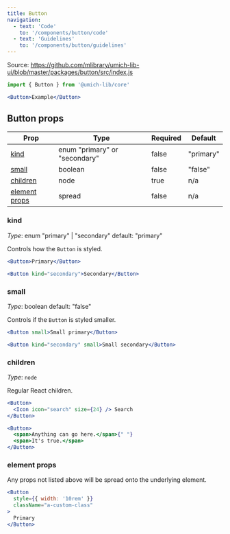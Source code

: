```yaml
---
title: Button
navigation:
  - text: 'Code'
    to: '/components/button/code'
  - text: 'Guidelines'
    to: '/components/button/guidelines'
---
```



Source: https://github.com/mlibrary/umich-lib-ui/blob/master/packages/button/src/index.js

```js
import { Button } from '@umich-lib/core'
```

```jsx live=true
<Button>Example</Button>
```

## Button props

|Prop|Type|Required|Default|
|----|----|--------|-------|
|[kind](#kind)|enum "primary" or "secondary"|false|"primary"|
|[small](#small)|boolean|false|"false"|
|[children](#children)|node|true|n/a|
|[element props](#element-props)|spread|false|n/a|

### kind

*Type*: enum "primary" | "secondary" default: "primary"

Controls how the `Button` is styled.

```jsx live=true
<Button>Primary</Button>
```

```jsx live=true
<Button kind="secondary">Secondary</Button>
```

### small

*Type*: boolean default: "false"

Controls if the `Button` is styled smaller.

```jsx live=true
<Button small>Small primary</Button>
```

```jsx live=true
<Button kind="secondary" small>Small secondary</Button>
```

### children

*Type*: `node`

Regular React children.

```jsx live=true
<Button>
  <Icon icon="search" size={24} /> Search
</Button>
```

```jsx live=true
<Button>
  <span>Anything can go here.</span>{" "}
  <span>It's true.</span>
</Button>
```

### element props

Any props not listed above will be spread onto the underlying element.

```jsx live=true
<Button
  style={{ width: '10rem' }}
  className="a-custom-class"
>
  Primary
</Button>
```